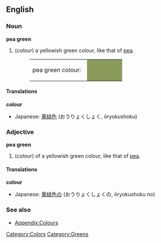 {{Wikipedia}}
==English==

===Noun===
'''pea green'''
#(''colour'') a yellowish green colour, like that of [[pea]].
#:<table><tr><td>pea green colour: &nbsp;</td><td bgcolor="#8A9A5B" width="80">&nbsp; </td></tr></table>

====Translations====
'''colour'''
{{top}}
*Japanese: [[黄緑色]] (おうりょくしょく, ōryokushoku)
{{mid}}
{{bottom}}

===Adjective===
'''pea green'''
#(''colour'') of a yellowish green colour, like that of [[pea]].

====Translations====
'''colour'''
{{top}}
*Japanese: [[黄緑色]]の (おうりょくしょくの, ōryokushoku no)
{{mid}}
{{bottom}}

===See also===
*[[Wiktionary_Appendix:Colours|Appendix:Colours]]

[[Category:Colors]]
[[Category:Greens]]